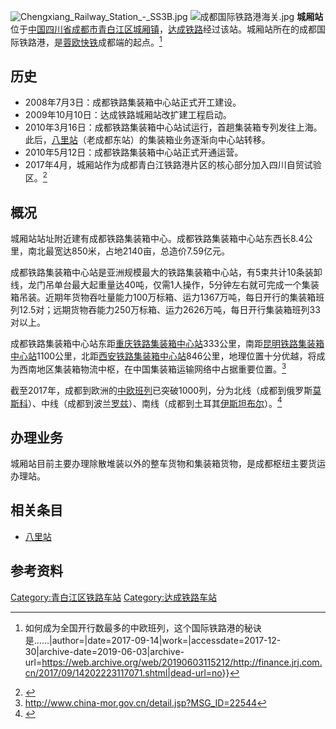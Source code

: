 {{Infobox China railway station 
|车站名称 = 城厢站
|车站拼音 = 
|英文名称 = Chengxiang Railway Station
|图片 = Chengxiang Station.jpg
|caption = 
|code = 46502
|车站类型 = 货运站
|车站位置 = {{PRC}}[[四川省|四川省]][[成都市|成都市]][[青白江区|青白江区]][[城厢镇_(成都市)|城厢镇]]
|归属 = [[成都铁路局|成都铁路局]]
|线路 = [[达成铁路|达成铁路]]
|使用状态 = 使用中
|车站等级 = [[三等站_(中鐵)|三等站]]
|月台数目 =
}}
[[File:Chengxiang_Railway_Station_-_SS3B.jpg|thumb]]
[[File:成都国际铁路港海关.jpg|thumb]]
'''城厢站'''位于[[中国|中国]][[四川省|四川省]][[成都市|成都市]][[青白江区|青白江区]][[城厢镇_(成都市)|城厢镇]]，[[达成铁路|达成铁路]]经过该站。城厢站所在的成都国际铁路港，是[[蓉欧快铁|蓉欧快铁]]成都端的起点。<ref>{{Cite news|url=http://finance.jrj.com.cn/2017/09/14202223117071.shtml|title=动向 {{!}} 如何成为全国开行数最多的中欧班列，这个国际铁路港的秘诀是……|author=|date=2017-09-14|work=|accessdate=2017-12-30|archive-date=2019-06-03|archive-url=https://web.archive.org/web/20190603115212/http://finance.jrj.com.cn/2017/09/14202223117071.shtml|dead-url=no}}</ref>

== 历史 ==
*2008年7月3日：成都铁路集装箱中心站正式开工建设。
*2009年10月10日：达成铁路城厢站改扩建工程启动。
*2010年3月16日：成都铁路集装箱中心站试运行，首趟集装箱专列发往上海。此后，[[八里站_(四川省)|八里站]]（老成都东站）的集装箱业务逐渐向中心站转移。
*2010年5月12日：成都铁路集装箱中心站正式开通运营。
*2017年4月，城厢站作为成都青白江铁路港片区的核心部分加入四川自贸试验区。<ref>{{Cite web |url=http://www.sc.gov.cn/10462/10705/10707/2017/4/1/10418939.shtml |title=中国（四川）自由贸易试验区新闻发布会 |accessdate=2017-08-03 |archive-date=2017-08-03 |archive-url=https://web.archive.org/web/20170803090029/http://www.sc.gov.cn/10462/10705/10707/2017/4/1/10418939.shtml |dead-url=no }}</ref>

== 概况 ==
城厢站站址附近建有成都铁路集装箱中心。成都铁路集装箱中心站东西长8.4公里，南北最宽达850米，占地2140亩，总造价7.59亿元。

成都铁路集装箱中心站是亚洲规模最大的铁路集装箱中心站，有5束共计10条装卸线，龙门吊单台最大起重量达40吨，仅需1人操作，5分钟左右就可完成一个集装箱吊装。近期年货物吞吐量能力100万标箱、运力1367万吨，每日开行的集装箱班列12.5对；远期货物吞能力250万标箱、运力2626万吨，每日开行集装箱班列33对以上。

成都铁路集装箱中心站东距[[重庆铁路集装箱中心站|重庆铁路集装箱中心站]]333公里，南距[[王家营站|昆明铁路集装箱中心站]]1100公里，北距[[西安国际港站|西安铁路集装箱中心站]]846公里，地理位置十分优越，将成为西南地区集装箱物流中枢，在中国集装箱运输网络中占据重要位置。<ref>http://www.china-mor.gov.cn/detail.jsp?MSG_ID=22544{{dead link|date=2017年12月 |bot=InternetArchiveBot |fix-attempted=yes }}</ref>

截至2017年，成都到欧洲的[[中欧班列|中欧班列]]已突破1000列，分为北线（成都到俄罗斯[[莫斯科|莫斯科]]）、中线（成都到波兰[[罗兹_(波兰)|罗兹]]）、南线（成都到土耳其[[伊斯坦布尔|伊斯坦布尔]]）。<ref>{{Cite web|url=http://www.sc.gov.cn/10462/10464/11716/11718/2017/9/18/10433884.shtml|title=蓉欧快铁开行量居中欧班列首位|accessdate=2017-12-30|author=四川日报|date=|publisher=|archive-date=2018-09-04|archive-url=https://web.archive.org/web/20180904155246/http://www.sc.gov.cn/10462/10464/11716/11718/2017/9/18/10433884.shtml|dead-url=no}}</ref>

== 办理业务 ==
城厢站目前主要办理除散堆装以外的整车货物和集装箱货物，是成都枢纽主要货运办理站。

==相关条目==
*[[八里站_(四川省)|八里站]]
==参考资料==
{{reflist}}


{{达成铁路}}
{{成都铁路车站列表}}
{{中国铁路集装箱中心站}}
[[Category:青白江区铁路车站|Category:青白江区铁路车站]]
[[Category:达成铁路车站|Category:达成铁路车站]]